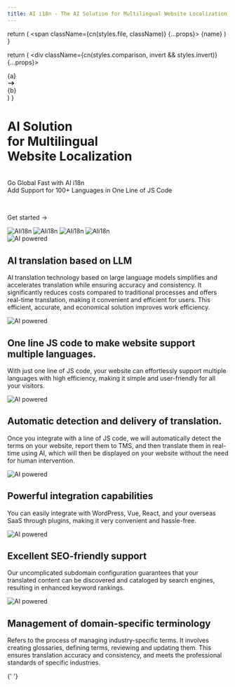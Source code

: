 ```yaml
---
title: AI i18n - The AI Solution for Multilingual Website Localization powered by AI
---
```




  return (
    <span className={cn(styles.file, className)} {...props}>
      {name}
    </span>
  )
}

  return (
    <div className={cn(styles.comparison, invert && styles.invert)} {...props}>
      <div>{a}</div>
      <svg
        xmlns="http://www.w3.org/2000/svg"
        width="1.2em"
        viewBox="0 0 20 20"
        fill="currentColor"
      >
        <path
          fillRule="evenodd"
          d="M12.293 5.293a1 1 0 011.414 0l4 4a1 1 0 010 1.414l-4 4a1 1 0 01-1.414-1.414L14.586 11H3a1 1 0 110-2h11.586l-2.293-2.293a1 1 0 010-1.414z"
          clipRule="evenodd"
        />
      </svg>
      <div>{b}</div>
    </div>
  )
}

<div className="home-content">
  <div className="banner-container">
    <div className="content-container">
      <h1 className="headline"><span className="headline-title">AI Solution</span> <br className='sm:block hidden'/> for Multilingual <br className='sm:block hidden'/>  Website Localization </h1>
      <p className="subtitle">
        <br className='sm:block hidden'/>
        Go Global Fast with AI i18n<br />
        Add Support for 100+ Languages in One Line of JS Code<br />
      </p>
      <br className='sm:block hidden'/>
      <p className="subtitle">
        <Link className={styles.cta} href="/docs">Get started <span>→</span></Link>
      </p>
      <img src="/3d-banner-new-with-bg.png" alt="AIi18n" className="banner sm:block hidden'"/>
      <img src="/3d-banner-new.png" alt="AIi18n" className="banner-top sm:block hidden'"/>
      <img src="/3d-banner-new.png" alt="AIi18n" className="banner-middle sm:block hidden'"/>
      <img src="/3d-banner-new.png" alt="AIi18n" className="banner-left sm:block hidden'"/>
    </div>
  </div>
  <div className="desc-item-container">
    <img src="/ai-power.png" alt="AI powered" className="desc-img"/>
    <div className="desc">
      <h2 className="desc-title">AI translation based on LLM</h2>
      <p className="desc-content">
        AI translation technology based on large language models simplifies and accelerates translation while ensuring accuracy and consistency. It significantly reduces costs compared to traditional processes and offers real-time translation, making it convenient and efficient for users. This efficient, accurate, and economical solution improves work efficiency.
      </p>
    </div>

  </div>
  <div className="desc-item-container">
    <img src="/onelinejs.png" alt="AI powered" className="desc-img"/>
    <div className="desc">
      <h2 className="desc-title">One line JS code to make website support multiple languages.</h2>
      <p className="desc-content">
        With just one line of JS code, your website can effortlessly support multiple languages with high efficiency, making it simple and user-friendly for all your visitors.
      </p>
    </div>

  </div>
  <div className="desc-item-container">
    <img src="/auto.png" alt="AI powered" className="desc-img"/>
    <div className="desc">
      <h2 className="desc-title">Automatic detection and delivery of translation.</h2>
      <p className="desc-content">
        Once you integrate with a line of JS code, we will automatically detect the terms on your website, report them to TMS, and then translate them in real-time using AI, which will then be displayed on your website without the need for human intervention.
      </p>
    </div>
  </div>
  <div className="desc-item-container">
    <img src="/inter.png" alt="AI powered" className="desc-img"/>
    <div className="desc">
      <h2 className="desc-title">Powerful integration capabilities</h2>
      <p className="desc-content">
        You can easily integrate with WordPress, Vue, React, and your overseas SaaS through plugins, making it very convenient and hassle-free.
      </p>
    </div>

  </div>
  <div className="desc-item-container">
    <img src="/seo.png" alt="AI powered" className="desc-img"/>
    <div className="desc">
      <h2 className="desc-title">Excellent SEO-friendly support</h2>
      <p className="desc-content">   
        Our uncomplicated subdomain configuration guarantees that your translated content can be discovered and cataloged by search engines, resulting in enhanced keyword rankings.
      </p>
    </div>
  </div>
  <div className="desc-item-container">
    <img src="/hourse.png" alt="AI powered" className="desc-img"/>
    <div className="desc">
      <h2 className="desc-title">Management of domain-specific terminology</h2>
      <p className="desc-content">
        Refers to the process of managing industry-specific terms. It involves creating glossaries, defining terms, reviewing and updating them. This ensures translation accuracy and consistency, and meets the professional standards of specific industries.
      </p>
    </div>
  </div>

{' '}

<style jsx>{`
  .banner-container {
    width: 100%;
  }
  .home-content {
    position: relative;
    display: flex;
    flex-direction: column;
    justify-content: center;
  }
  :global(.dark) .home-content {
    background-color: #000;
  }
  .content-container {
    position: relative;
    padding-left: max(env(safe-area-inset-left), 1.5rem);
    padding-right: max(env(safe-area-inset-right), 1.5rem);
    margin: 0 auto;
    max-width: 90rem;
    padding-bottom: 4rem;
  }
  :global(.dark) .content-container {
  }
  .features-container {
    margin: 8rem 0 0;
    padding: 4rem 0;
    background-color: #f3f4f6;
    border-bottom: 1px solid #e5e7eb;
  }
  .features-container .content-container {
    margin-top: -8rem;
  }
  :global(.dark) .features-container {
    background-color: #000;
    border-bottom: 1px solid rgb(38, 38, 38);
  }
  .headline {
    position: relative;
    display: inline-block;
    font-size: 3.5rem;
    font-size: min(4.375rem, max(8vw, 2.5rem));
    font-weight: 700;
    font-feature-settings: initial;
    letter-spacing: -0.12rem;
    margin-left: -0.2rem;
    margin-top: 3.4rem;
    line-height: 1.1;
    background-image: linear-gradient(146deg, #000, #757a7d);
    -webkit-background-clip: text;
    -webkit-text-fill-color: transparent;
    background-clip: text;
    z-index: 1;
  }
  .headline-title {
    width: 8em !important;
    font-weight: 800 !important;
    background: conic-gradient(
      #ca4246 16.666%,
      #e16541 16.666%,
      #e16541 33.333%,
      #f18f43 33.333%,
      #f18f43 51%,
      #8b9862 49%,
      #8b9862 66.666%,
      #476098 66.666%,
      #476098 83.333%,
      #a7489b 83.333%
    );
    background-size: 57%;
    background-repeat: repeat;
    -webkit-background-clip: text;
    -webkit-text-fill-color: transparent;
    animation: rainbow-text-animation-rev 0.5s ease forwards;
    cursor: pointer;
  }
  .headline-title:hover {
    animation: rainbow-text-animation 0.5s ease forwards;
  }
  @keyframes rainbow-text-animation-rev {
    0% {
      background-size: 300%;
      background-position: -1em 1em;
    }
    20% {
      background-size: 57%;
      background-position: 0 1em;
    }
    to {
      background-size: 57%;
      background-position: 0 0;
    }
  }
  @keyframes rainbow-text-animation {
    0% {
      background-size: 57%;
      background-position: 0 0;
    }
    20% {
      background-size: 57%;
      background-position: 0 1em;
    }
    to {
      background-size: 110%;
      background-position: -18em 1em;
    }
  }
  :global(.dark) .headline {
    background-image: linear-gradient(146deg, #fff, #757a7d);
  }
  .subtitle {
    font-size: 1.3rem;
    font-size: min(1.3rem, max(3.5vw, 1.2rem));
    font-feature-settings: initial;
    line-height: 1.6;
  }
  .banner {
    position: absolute;
    height: 105%;
    right: 0rem;
    top: 3rem;
    z-index: 0;
    filter: blur(250px);
  }
  :global(.dark) .banner {
    display: none;
  }
  .banner-top {
    position: absolute;
    height: 120%;
    right: 2rem;
    top: 0rem;
    z-index: 0;
    filter: blur(100px);
  }
  :global(.dark) .banner-top {
    filter: blur(650px);
  }
  .banner-middle {
    position: absolute;
    height: 105%;
    right: 4rem;
    top: 1rem;
    z-index: 0;
    filter: drop-shadow(0 0 0.5rem rgba(0, 0, 0, 0.3));
  }
  .banner-left {
    position: absolute;
    height: 105%;
    left: -2rem;
    top: 0rem;
    z-index: -1;
    filter: blur(180px);
  }
  .banner-top {
    animation: float 1.5s ease-in-out infinite;
  }
  .banner-middle {
    animation: float 1.5s ease-in-out infinite;
  }
  @keyframes float {
    0% {
      transform: translateY(0);
    }
    50% {
      transform: translateY(-10px);
    }
    100% {
      transform: translateY(0);
    }
  }
  .desc-item-container {
    display: flex;
    flex-wrap: wrap;
    gap: 5rem;
    position: relative;
    justify-content: center;
    padding-left: max(env(safe-area-inset-left), 1.5rem);
    padding-right: max(env(safe-area-inset-right), 1.5rem);
    margin: 2rem auto;
    width: 85rem;
  }
  .desc-item-container:nth-child(odd) {
    flex-direction: row-reverse;
  }
  .desc {
    display: flex;
    flex-direction: column;
    justify-content: center;
    width: 50%;
  }
  .desc-img {
    width: 23rem;
    filter: drop-shadow(0 0 0.5rem rgba(0, 0, 0, 0.3));
  }
  .desc-img:hover {
    animation: float 1.5s ease-in-out infinite;
  }
  @keyframes float {
    0% {
      transform: translateY(0);
    }
    50% {
      transform: translateY(-10px);
    }
    100% {
      transform: translateY(0);
    }
  }
  .desc-title {
    font-size: 2.5rem;
    font-size: min(2.5rem, max(8vw, 1.5rem));
    font-weight: 700;
    line-height: 1.2;
    margin-bottom: 0.5rem;
  }
  .desc-title {
    mask-image: linear-gradient(
      60deg,
      black 25%,
      rgba(0, 0, 0, 0.2) 50%,
      black 75%
    );
    mask-size: 400%;
    mask-position: 0%;
  }
  .desc-title:hover {
    mask-position: 100%;
    transition: mask-position 2s ease, -webkit-mask-position 2s ease;
  }
  .nextjs-link {
    color: currentColor;
    text-decoration: none;
    font-weight: 600;
  }
  :global(#docs-card) {
    color: #fff;
    text-shadow: 0 0 1rem rgba(0, 0, 0, 0.1);
  }
  :global(#docs-card img) {
    object-fit: cover;
    object-position: left;
    position: absolute;
    left: 0;
    right: 0;
    top: 0;
    bottom: 0;
    height: 100%;
    z-index: 0;
    user-select: none;
    pointer-events: none;
  }
  :global(#docs-card img:nth-child(2)) {
    display: none;
  }
  :global(.dark #docs-card img:nth-child(2)) {
    display: initial;
  }
  :global(.dark #docs-card img:nth-child(1)) {
    display: none;
  }
  :global(#highlighting-card) {
    min-height: 300px;
    background-image: linear-gradient(to top, transparent, #fff 50%),
      url(/assets/syntax-highlighting.svg);
    background-size: 634px;
    background-position: -6px calc(100% + 4px);
    background-repeat: no-repeat;
  }
  :global(.dark #highlighting-card) {
    background-image: linear-gradient(to top, transparent, #202020 50%),
      url(/assets/syntax-highlighting.svg);
  }
  :global(.feat-darkmode) {
    min-height: 300px;
  }
  :global(.feat-darkmode h3) {
    font-size: 48px;
  }
  :global(#search-card) {
    display: flex;
    flex-direction: column;
    justify-content: center;
  }
  :global(#search-card p) {
    max-width: 320px;
  }
  :global(#search-card video) {
    position: absolute;
    right: 0;
    top: 24px;
    height: 430px;
    pointer-events: none;
    max-width: 60%;
  }
  :global(#fs-card) {
    min-height: 240px;
  }
  :global(#fs-card h3) {
    text-align: left;
    width: min(300px, 41%);
    min-width: 155px;
  }
  :global(#a11y-card) {
    background-image: url(/assets/high-contrast.png);
    background-position: -160px 160px;
  }
  @media screen and (max-width: 1300px) {
    :global(#a11y-card) {
      background-image: linear-gradient(to bottom, white, transparent),
        url(/assets/high-contrast.png);
    }
  }
  @media screen and (max-width: 1200px) {
    :global(#highlighting-card) {
      aspect-ratio: auto;
    }
    :global(.feat-darkmode h3) {
      font-size: 4vw;
      font-size: min(48px, max(4vw, 30px));
    }
    :global(#search-card video) {
      aspect-ratio: 787/623;
      height: auto;
    }
    .headline {
      letter-spacing: -0.08rem;
    }
  }
  @media screen and (max-width: 1024px) {
    :global(#docs-card) {
      aspect-ratio: 135/86;
    }
    :global(#search-card) {
      aspect-ratio: 8/3;
    }
    :global(#search-card h3) {
      text-align: left;
    }
    :global(#highlighting-card) {
      background-size: 136%;
    }
    :global(#a11y-card) {
      background-image: url(/assets/high-contrast.png);
      background-position: center 160px;
    }
    .banner {
      display: none;
    }
  }
  @media screen and (max-width: 768px) {
    :global(#docs-card) {
      min-height: 348px;
      width: 100%;
      aspect-ratio: auto;
    }
    :global(#docs-card img) {
      object-position: -26px 0;
      width: 250%;
      max-width: initial;
    }
    .desc {
      width: 100%;
    }
    .desc-img {
      width: 13rem;
    }
    .desc-item-container {
      width: 100%;
      gap: 0;
    }
    .banner-top {
      display: none;
    }
    .banner-middle {
      display: none;
    }
    .content-container {
      padding-left: max(env(safe-area-inset-left), 1.5rem);
      padding-right: max(env(safe-area-inset-right), 1.5rem);
      margin: 0 auto;
      padding-bottom: 4rem;
    }
  }
  @media screen and (max-width: 640px) {
    :global(#search-card) {
      aspect-ratio: 2.5/2;
      justify-content: flex-start;
      align-items: stretch;
      min-height: 350px;
    }
    :global(#search-card h3) {
      text-align: center;
    }
    :global(#search-card p) {
      max-width: 100%;
    }
    :global(#search-card video) {
      position: relative;
      margin: 0.75em -1.75em 0;
      max-width: calc(100% + 3.5em);
    }
    :global(.dark #search-card video) {
      mix-blend-mode: lighten;
    }
  }
`}</style>

</div>
